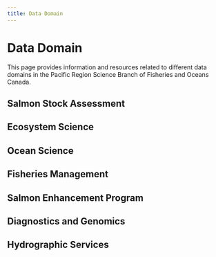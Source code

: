 ```yaml
---
title: Data Domain
---
```


# Data Domain

This page provides information and resources related to different data domains in the Pacific Region Science Branch of Fisheries and Oceans Canada.

## Salmon Stock Assessment

## Ecosystem Science


## Ocean Science


## Fisheries Management


## Salmon Enhancement Program


## Diagnostics and Genomics


## Hydrographic Services


